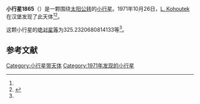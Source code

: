 {{Infobox planet
| bgcolour = #FFFFC0
| name = 1865 Cerberus
| symbol = 
| image = 
| caption = 
| discovery = yes
| discovery_ref = 
| discoverer = [[L._Kohoutek|L. Kohoutek]]
| discovery_site = [[汉堡|汉堡]] 
| discovered = 1971年10月26日
| designations = yes
| mp_name = 
| named_after = 
| alt_names = 
| mp_category = [[阿波罗型小行星|阿波罗型小行星]]
| orbit_ref = <ref name="a">[http://ssd.jpl.nasa.gov/sbdb.cgi?sstr=1865 1865 Cerberus] {{Wayback|url=http://ssd.jpl.nasa.gov/sbdb.cgi?sstr=1865 |date=20210722070819 }}，小行星數據庫瀏覽器（JPL Small-Body Database Browser）－[[美国国家航空航天局|美国国家航空航天局]]喷气推进实验室</ref>
| epoch = 2456400.5 (2013年4月18日更新)
| aphelion = {{convert|1.584135329299905|AU|km|3|abbr=on|lk=out}}
| perihelion = {{convert|.5757698366880085|AU|km|3|abbr=on}}
| semimajor = {{convert|1.079952582993957|AU|km|3|abbr=on}}
| eccentricity = 0.466856373
| period = 409.9259937 [[日|日]]<br />1.12[[儒略年|儒略年]]
| avg_speed = 
| inclination = 16.09662374126492
| asc_node = 212.9514718373538
| mean_anomaly = 
| arg_peri = 325.2320680814133
| satellites = 
| physical_characteristics = yes
| dimensions = 
| mass = 
| density = 
| surface_grav = 
| escape_velocity = 
| sidereal_day = 
| axial_tilt = 
| pole_ecliptic_lat = 
| pole_ecliptic_lon = 
| albedo = 
| temperatures= 
| temp_name1 = 
| mean_temp_1 = 
| max_temp_1 = 
| temp_name2 = 
| max_temp_2 = 
| spectral_type = 
| abs_magnitude = 325.2320680814133
}}

'''小行星1865'''（{{lang-en|1865 Cerberus}}）是一颗围绕[[太阳|太阳]][[公转|公转]]的[[小行星|小行星]]。1971年10月26日，[[L._Kohoutek|L. Kohoutek]]在汉堡发现了此天体<ref name="a" /><ref>{{cite news|title=小行星列表|url=http://cfa-www.harvard.edu/iau/lists/NumberedMPs.txt|accessdate=2013-07-08|newspaper=哈佛大学|archive-date=2008-05-17|archive-url=https://web.archive.org/web/20080517010638/http://cfa-www.harvard.edu/iau/lists/NumberedMPs.txt|dead-url=no}}</ref>。

这颗小行星的[[绝对星等|绝对星等]]为325.2320680814133等<ref name="a" />。

==参考文献==
{{reflist}}
{{Minor Planet Number|[[小行星1864|小行星1864]]|[[小行星1866|小行星1866]]}}

{{小天体}}

[[Category:小行星带天体|Category:小行星带天体]]
[[Category:1971年发现的小行星|Category:1971年发现的小行星]]

{{asteroid-stub}}